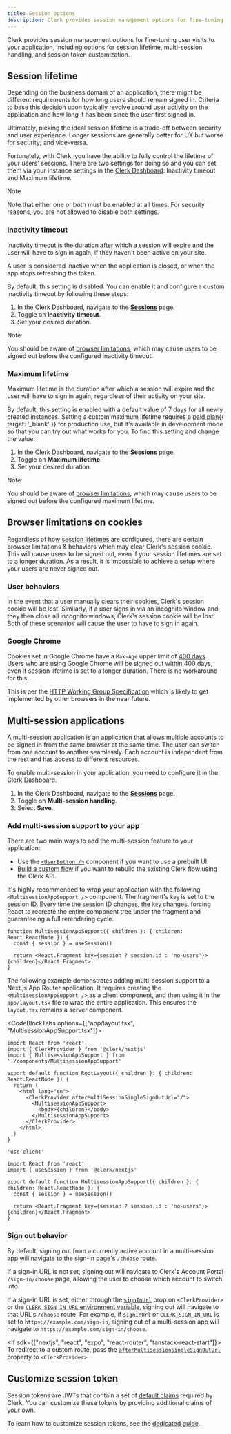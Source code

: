 ```yaml
---
title: Session options
description: Clerk provides session management options for fine-tuning user visits to your application.
---
```


Clerk provides session management options for fine-tuning user visits to your application, including options for session lifetime, multi-session handling, and session token customization.

## Session lifetime

Depending on the business domain of an application, there might be different requirements for how long users should remain signed in. Criteria to base this decision upon typically revolve around user activity on the application and how long it has been since the user first signed in.

Ultimately, picking the ideal session lifetime is a trade-off between security and user experience. Longer sessions are generally better for UX but worse for security; and vice-versa.

Fortunately, with Clerk, you have the ability to fully control the lifetime of your users' sessions. There are two settings for doing so and you can set them via your instance settings in the [Clerk Dashboard](https://dashboard.clerk.com/): Inactivity timeout and Maximum lifetime.

> [!NOTE]
> Note that either one or both must be enabled at all times. For security reasons, you are not allowed to disable both settings.

### Inactivity timeout

<Include src="_partials/feature-not-free-callout" />

Inactivity timeout is the duration after which a session will expire and the user will have to sign in again, if they haven't been active on your site.

A user is considered inactive when the application is closed, or when the app stops refreshing the token.

By default, this setting is disabled. You can enable it and configure a custom inactivity timeout by following these steps:

1. In the Clerk Dashboard, navigate to the [**Sessions**](https://dashboard.clerk.com/last-active?path=sessions) page.
1. Toggle on **Inactivity timeout**.
1. Set your desired duration.

> [!NOTE]
> You should be aware of [browser limitations](#browser-limitations-on-cookies), which may cause users to be signed out before the configured inactivity timeout.

### Maximum lifetime

Maximum lifetime is the duration after which a session will expire and the user will have to sign in again, regardless of their activity on your site.

By default, this setting is enabled with a default value of 7 days for all newly created instances. Setting a custom maximum lifetime requires a [paid plan](/pricing){{ target: '_blank' }} for production use, but it's available in development mode so that you can try out what works for you. To find this setting and change the value:

1. In the Clerk Dashboard, navigate to the [**Sessions**](https://dashboard.clerk.com/last-active?path=sessions) page.
1. Toggle on **Maximum lifetime**.
1. Set your desired duration.

> [!NOTE]
> You should be aware of [browser limitations](#browser-limitations-on-cookies), which may cause users to be signed out before the configured maximum lifetime.

## Browser limitations on cookies

Regardless of how [session lifetimes](#session-lifetime) are configured, there are certain browser limitations & behaviors which may clear Clerk's session cookie. This will cause users to be signed out, even if your session lifetimes are set to a longer duration. As a result, it is impossible to achieve a setup where your users are never signed out.

### User behaviors

In the event that a user manually clears their cookies, Clerk's session cookie will be lost. Similarly, if a user signs in via an incognito window and they then close all incognito windows, Clerk's session cookie will be lost. Both of these scenarios will cause the user to have to sign in again.

### Google Chrome

Cookies set in Google Chrome have a `Max-Age` upper limit of [400 days](https://developer.chrome.com/blog/cookie-max-age-expires). Users who are using Google Chrome will be signed out within 400 days, even if session lifetime is set to a longer duration. There is no workaround for this.

This is per the [HTTP Working Group Specification](https://httpwg.org/http-extensions/draft-ietf-httpbis-rfc6265bis.html#section-5.5) which is likely to get implemented by other browsers in the near future.

## Multi-session applications

A multi-session application is an application that allows multiple accounts to be signed in from the same browser at the same time. The user can switch from one account to another seamlessly. Each account is independent from the rest and has access to different resources.

To enable multi-session in your application, you need to configure it in the Clerk Dashboard.

1. In the Clerk Dashboard, navigate to the [**Sessions**](https://dashboard.clerk.com/last-active?path=sessions) page.
1. Toggle on **Multi-session handling**.
1. Select **Save**.

### Add multi-session support to your app

There are two main ways to add the multi-session feature to your application:

- Use the [`<UserButton />`](/docs/reference/general/components/user/user-button) component if you want to use a prebuilt UI.
- [Build a custom flow](/docs/custom-flows/multi-session-applications) if you want to rebuild the existing Clerk flow using the Clerk API.

It's highly recommended to wrap your application with the following `<MultisessionAppSupport />` component. The fragment's `key` is set to the session ID. Every time the session ID changes, the `key` changes, forcing React to recreate the entire component tree under the fragment and guaranteeing a full rerendering cycle.

```tsx
function MultisessionAppSupport({ children }: { children: React.ReactNode }) {
  const { session } = useSession()

  return <React.Fragment key={session ? session.id : 'no-users'}>{children}</React.Fragment>
}
```

The following example demonstrates adding multi-session support to a Next.js App Router application. It requires creating the `<MultisessionAppSupport />` as a client component, and then using it in the `app/layout.tsx` file to wrap the entire application. This ensures the `layout.tsx` remains a server component.

<CodeBlockTabs options={["app/layout.tsx", "MultisessionAppSupport.tsx"]}>
  ```tsx {{ filename: 'app/layout.tsx' }}
  import React from 'react'
  import { ClerkProvider } from '@clerk/nextjs'
  import { MultisessionAppSupport } from './components/MultisessionAppSupport'

  export default function RootLayout({ children }: { children: React.ReactNode }) {
    return (
      <html lang="en">
        <ClerkProvider afterMultiSessionSingleSignOutUrl="/">
          <MultisessionAppSupport>
            <body>{children}</body>
          </MultisessionAppSupport>
        </ClerkProvider>
      </html>
    )
  }
  ```

  ```tsx {{ filename: 'app/components/MultisessionAppSupport.tsx' }}
  'use client'

  import React from 'react'
  import { useSession } from '@clerk/nextjs'

  export default function MultisessionAppSupport({ children }: { children: React.ReactNode }) {
    const { session } = useSession()

    return <React.Fragment key={session ? session.id : 'no-users'}>{children}</React.Fragment>
  }
  ```
</CodeBlockTabs>

### Sign out behavior

By default, signing out from a currently active account in a multi-session app will navigate to the sign-in page's `/choose` route.

If a sign-in URL is not set, signing out will navigate to Clerk's Account Portal `/sign-in/choose` page, allowing the user to choose which account to switch into.

If a sign-in URL is set, either through the [`signInUrl`](/docs/reference/general/components/clerk-provider) prop on `<ClerkProvider>` or the [`CLERK_SIGN_IN_URL` environment variable](/docs/deployments/clerk-environment-variables#sign-in-and-sign-up-redirects), signing out will navigate to that URL's `/choose` route. For example, if `signInUrl` or `CLERK_SIGN_IN_URL` is set to `https://example.com/sign-in`, signing out of a multi-session app will navigate to `https://example.com/sign-in/choose`.

<If sdk={["nextjs", "react", "expo", "react-router", "tanstack-react-start"]}>
  To redirect to a custom route, pass the [`afterMultiSessionSingleSignOutUrl`](/docs/reference/general/components/clerk-provider#properties) property to `<ClerkProvider>`.
</If>

## Customize session token

Session tokens are JWTs that contain a set of [default claims](/docs/backend-requests/resources/session-tokens) required by Clerk. You can customize these tokens by providing additional claims of your own.

To learn how to customize session tokens, see the [dedicated guide](/docs/backend-requests/custom-session-token).
